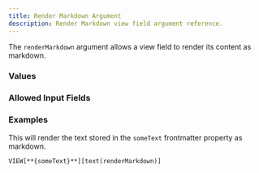 ```yaml
---
title: Render Markdown Argument
description: Render Markdown view field argument reference.
---
```



<ViewFieldArgumentInfo type={ViewFieldArgumentType.RENDER_MARKDOWN}></ViewFieldArgumentInfo>

The `renderMarkdown` argument allows a view field to render its content as markdown.

### Values

<ViewFieldArgumentValuesInfo type={ViewFieldArgumentType.RENDER_MARKDOWN}></ViewFieldArgumentValuesInfo>

### Allowed Input Fields

<ViewFieldArgumentAllowedInputFields type={ViewFieldArgumentType.RENDER_MARKDOWN}></ViewFieldArgumentAllowedInputFields>

### Examples

This will render the text stored in the `someText` frontmatter property as markdown.

```meta-bind
VIEW[**{someText}**][text(renderMarkdown)]
```
